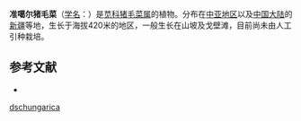 {{Speciesbox
| name = 准噶尔猪毛菜
| status = 
| status_system = 
| image =
| genus = Salsola
| species =  dschungarica
| authority = Iljin
}}

'''准噶尔猪毛菜'''（[[学名|学名]]：{{lang|la|''Salsola dschungarica''}}）是[[苋科|苋科]][[猪毛菜属|猪毛菜属]]的植物。分布在[[中亚地区|中亚地区]]以及[[中国大陆|中国大陆]]的[[新疆|新疆]]等地，生长于海拔420米的地区，一般生长在山坡及戈壁滩，目前尚未由人工引种栽培。

== 参考文献 ==
<div class="references-small">
* {{cite web| url =http://www.bioinfo.cn/db05/KmzwSpecies.php?action=view&id=3218| title =准噶尔猪毛菜| work =《中国高等植物数据库全库》| publisher =中国科学院微生物研究所| author =昆明植物研究所| accessdate =2009-02-24| deadurl =yes| archiveurl =https://web.archive.org/web/20160305043749/http://www.bioinfo.cn/db05/KmzwSpecies.php?action=view&id=3218| archivedate =2016-03-05}}
</div>

{{DEFAULTSORT:Salsola dschungarica}}
[[Category:猪毛菜属|dschungarica]]


{{Amaranthaceae-stub}}